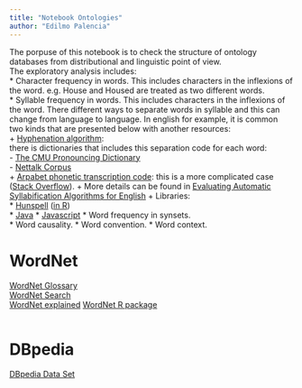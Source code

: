 ```yaml
---
title: "Notebook Ontologies"
author: "Edilmo Palencia"
---
```


The porpuse of this notebook is to check the structure of ontology databases 
from distributional and linguistic point of view.  
The exploratory analysis includes:  
* Character frequency in words. This includes characters in the inflexions of the 
word. e.g. House and Housed are treated as two different words.  
* Syllable frequency in words. This includes characters in the inflexions of the 
word. There different ways to separate words in syllable and this can change 
from language to language. In english for example, it is common two kinds that 
are presented below with another resources:  
    + [Hyphenation algorithm](https://en.wikipedia.org/wiki/Hyphenation_algorithm):  
    there is dictionaries that includes this separation code for each word:  
        - [The CMU Pronouncing Dictionary](http://www.speech.cs.cmu.edu/cgi-bin/cmudict)  
        - [Nettalk Corpus](https://archive.ics.uci.edu/ml/datasets/Connectionist+Bench+(Nettalk+Corpus))  
    + [Arpabet phonetic transcription code](https://en.wikipedia.org/wiki/Arpabet): 
    this is a more complicated case ([Stack Overflow](http://stackoverflow.com/questions/405161/detecting-syllables-in-a-word)). 
    + More details can be found in 
    [Evaluating Automatic Syllabification Algorithms for English](http://eprints.soton.ac.uk/264285/1/MarchandAdsettDamper_ISCA07.pdf)
    + Libraries:  
        * [Hunspell](http://hunspell.sourceforge.net) ([in R](https://journal.r-project.org/archive/2011-2/RJournal_2011-2_Hornik+Murdoch.pdf))  
        * [Java](https://github.com/troywatson/Lawrence-Style-Checker)
        * [Javascript](https://github.com/mnater/hyphenator)
* Word frequency in synsets.  
* Word causality.
* Word convention.
* Word context.

# WordNet  

[WordNet Glossary](http://wordnet.princeton.edu/wordnet/man/wngloss.7WN.html)  
[WordNet Search](http://wordnetweb.princeton.edu/perl/webwn?s=houses&sub=Search+WordNet&o2=1&o0=1&o8=1&o1=1&o7=&o5=&o9=&o6=&o3=&o4=&h=00000)  
[WordNet explained](http://everything.explained.today/WordNet/) 
[WordNet R package](https://cran.r-project.org/web/packages/wordnet/index.html)

```r
```

# DBpedia  

[DBpedia Data Set](http://oldwiki.dbpedia.org/Datasets#h18-19)  

```r
```
